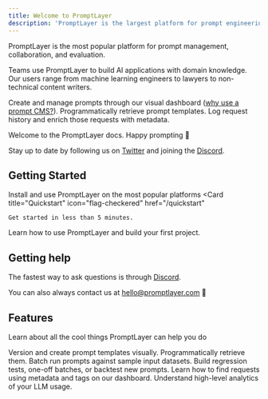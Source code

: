 ```yaml
---
title: Welcome to PromptLayer
description: 'PromptLayer is the largest platform for prompt engineering'
---
```


PromptLayer is the most popular platform for prompt management, collaboration, and evaluation. 

Teams use PromptLayer to build AI applications with domain knowledge. Our users range from machine learning engineers to lawyers to non-technical content writers.

Create and manage prompts through our visual dashboard ([why use a prompt CMS?](/why-promptlayer/prompt-management)). Programmatically retrieve prompt templates. Log request history and enrich those requests with metadata. 

Welcome to the PromptLayer docs. Happy prompting 🍰

Stay up to date by following us on [Twitter](https://twitter.com/promptlayer) and joining the [Discord](https://discord.gg/DBAhQbW39S).

## Getting Started
Install and use PromptLayer on the most popular platforms
<CardGroup cols={2}>
  <Card
    title="Quickstart"
    icon="flag-checkered"
    href="/quickstart"
  >
    Get started in less than 5 minutes.
  </Card>
  <Card
    title="Tutorial"
    icon="rocket"
    href="/getting_started"
  >
    Learn how to use PromptLayer and build your first project.
  </Card>
</CardGroup>

## Getting help

The fastest way to ask questions is through [Discord](https://discord.gg/DBAhQbW39S).

You can also always contact us at hello@promptlayer.com 👋

## Features

Learn about all the cool things PromptLayer can help you do

<CardGroup cols={2}>
  <Card
    title="Prompt Registry"
    icon="notebook"
    href="/features/prompt-registry/overview"
  >
    Version and create prompt templates visually. Programmatically retrieve them.
  </Card>
    <Card
    title="Evaluate Prompts"
    icon="ranking-star"
    href="/features/evaluations/overview"
  >
    Batch run prompts against sample input datasets. Build regression tests, one-off batches, or backtest new prompts.
  </Card>
  <Card
    title="Advanced Search"
    icon="magnifying-glass"
    href="/why-promptlayer/advanced-search"
  >
    Learn how to find requests using metadata and tags on our dashboard.
  </Card>
  <Card
    title="Analytics"
    icon="chart-pie-simple"
    href="/why-promptlayer/analytics"
  >
    Understand high-level analytics of your LLM usage.
  </Card>
</CardGroup>
